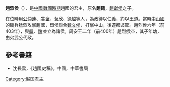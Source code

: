 {{Emperorcn box|圖像=
|名称=趙烈侯
|姓名=趙籍
|謚号=烈侯
|陵墓=不明
|政權=[[趙國|趙國]]
|出生日期=？
|逝世日期=前400年
|在位=前408年─前400年
}}
'''趙烈侯'''（{{bd|？||前400年||Z}}），是[[中國戰國時期|中國戰國時期]]趙國的君主，原名'''趙籍'''，[[趙獻侯|趙獻侯]]之子。

在位時用[[公仲連|公仲連]]、[[牛畜|牛畜]]、[[荀欣|荀欣]]、[[徐越_(戰國)|徐越]]等人，為政待以仁義，約以王道。當時[[中山國|中山國]]的騎兵猛烈攻擊趙國，烈侯聯合[[魏文侯|魏文侯]]，打擊中山，後遷都邯鄲。趙烈侯六年（前403年），與[[韩国_(战国)|韓]]、[[魏国_(战国)|魏]]並立為諸侯。周安王二年（前400年）趙烈侯卒，其子年幼，由弟武公代政。

==參考書籍==
*沈長雲，《趙國史稿》，中國，中華書局

{{中国皇帝|父[[趙獻侯|趙獻侯]]|弟[[趙武公|趙武公]]|[[趙國|趙國君主]]|前409年—前400年}}
{{赵国君主}}
{{中國君主小作品}}
[[Category:赵国君主|Category:赵国君主]]